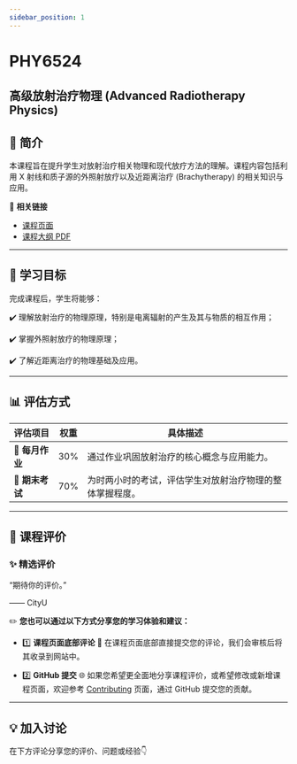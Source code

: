 ```yaml
---
sidebar_position: 1
---
```


# PHY6524
## 高级放射治疗物理 (Advanced Radiotherapy Physics)

## **📘 简介**
本课程旨在提升学生对放射治疗相关物理和现代放疗方法的理解。课程内容包括利用 X 射线和质子源的外照射放疗以及近距离治疗 (Brachytherapy) 的相关知识与应用。

🔗 **相关链接**
- [课程页面](https://www.cityu.edu.hk/catalogue/pg/202425/course/PHY6524.htm)
- [课程大纲 PDF](https://www.cityu.edu.hk/catalogue/pg/202425/course/PHY6524.pdf)

---

## **🎯 学习目标**

完成课程后，学生将能够：

✔️ 理解放射治疗的物理原理，特别是电离辐射的产生及其与物质的相互作用；

✔️ 掌握外照射放疗的物理原理；

✔️ 了解近距离治疗的物理基础及应用。

---

## **📊 评估方式**

| **评估项目**       | **权重** | **具体描述**                                                                                       |
|-------------------|---------|---------------------------------------------------------------------------------------------------|
| **📂 每月作业**    | 30%      | 通过作业巩固放射治疗的核心概念与应用能力。                                                            |
| **📝 期末考试**    | 70%      | 为时两小时的考试，评估学生对放射治疗物理的整体掌握程度。                                                 |

---

## **💬 课程评价**

### ✨ **精选评价**
<div className={commentStyles.commentBox}>
    <p className={commentStyles.commentText}>
        “期待你的评价。”
    </p>
    <p className={commentStyles.commentAuthor}>—— CityU</p>
</div>

✏️ **您也可以通过以下方式分享您的学习体验和建议：**

- 1️⃣ **课程页面底部评论**
💬 在课程页面底部直接提交您的评论，我们会审核后将其收录到网站中。

- 2️⃣ **GitHub 提交**
🌐 如果您希望更全面地分享课程评价，或希望修改或新增课程页面，欢迎参考 [Contributing](https://penjc.github.io/cityU-navigator/contributing) 页面，通过 GitHub 提交您的贡献。

---

## **💡 加入讨论**

在下方评论分享您的评价、问题或经验👇
<Utterances />
